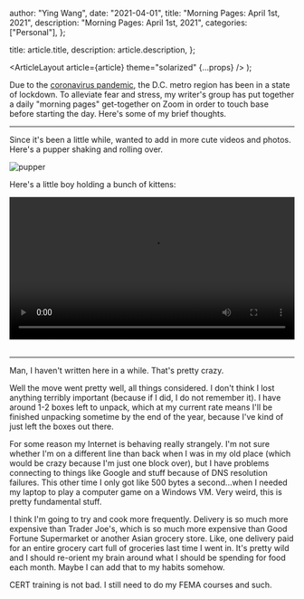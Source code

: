 
  author: "Ying Wang",
  date: "2021-04-01",
  title: "Morning Pages: April 1st, 2021",
  description: "Morning Pages: April 1st, 2021",
  categories: ["Personal"],
};

  title: article.title,
  description: article.description,
};

  <ArticleLayout article={article} theme="solarized" {...props} />
);

Due to the [coronavirus
pandemic](https://en.wikipedia.org/wiki/2019-20_coronavirus_pandemic), the D.C.
metro region has been in a state of lockdown. To alleviate fear and stress, my
writer's group has put together a daily "morning pages" get-together on Zoom in
order to touch base before starting the day. Here's some of my brief thoughts.

---

Since it's been a little while, wanted to add in more cute videos and photos.
Here's a pupper shaking and rolling over.

![pupper](/img/posts/2021/04/01/morning_pages.gif)

Here's a little boy holding a bunch of kittens:

<!-- https://stackoverflow.com/a/26276254 -->

<video style="width: 100%; width: -moz-available; width: -webkit-fill-available; width: fill-available; max-width: 100%;" controls>
    <source src="/video/posts/2021/04/01/morning_pages.mp4" type="video/mp4">
    Your browser does not support HTML5 video.
</video>
<br/>
<br/>

---

Man, I haven't written here in a while. That's pretty crazy.

Well the move went pretty well, all things considered. I don't think I lost
anything terribly important (because if I did, I do not remember it). I have
around 1-2 boxes left to unpack, which at my current rate means I'll be finished
unpacking sometime by the end of the year, because I've kind of just left the
boxes out there.

For some reason my Internet is behaving really strangely. I'm not sure whether
I'm on a different line than back when I was in my old place (which would be
crazy because I'm just one block over), but I have problems connecting to things
like Google and stuff because of DNS resolution failures. This other time I only
got like 500 bytes a second...when I needed my laptop to play a computer game on
a Windows VM. Very weird, this is pretty fundamental stuff.

I think I'm going to try and cook more frequently. Delivery is so much more
expensive than Trader Joe's, which is so much more expensive than Good Fortune
Supermarket or another Asian grocery store. Like, one delivery paid for an
entire grocery cart full of groceries last time I went in. It's pretty wild and
I should re-orient my brain around what I should be spending for food each
month. Maybe I can add that to my habits somehow.

CERT training is not bad. I still need to do my FEMA courses and such.
